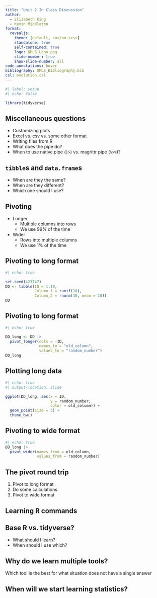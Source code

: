 ```yaml
---
title: "Unit 2 In Class Discussion"
author:
  - Elizabeth King
  - Kevin Middleton
format:
  revealjs:
    theme: [default, custom.scss]
    standalone: true
    self-contained: true
    logo: QMLS_Logo.png
    slide-number: true
    show-slide-number: all
code-annotations: hover
bibliography: QMLS_Bibliography.bib
csl: evolution.csl
---
```


```r
#| label: setup
#| echo: false

library(tidyverse)

```

## Miscellaneous questions

- Customizing plots
- Excel vs. csv vs. some other format
- Writing files from R
- What does the pipe do?
- When to use native pipe (`|>`) vs. magrittr pipe (`%>%`)?


## `tibble`s and `data.frame`s

- When are they the same?
- When are they different?
- Which one should I use?


## Pivoting

- Longer
    - Multiple columns into rows
    - We use 99% of the time
- Wider
    - Rows into multiple columns
    - We use 1% of the time


## Pivoting to long format

```r
#| echo: true

set.seed(423747)
DD <- tibble(ID = 1:10,
             Column_1 = runif(10),
             Column_2 = rnorm(10, mean = 10))
DD
```


## Pivoting to long format

```r
#| echo: true

DD_long <- DD |> 
  pivot_longer(cols = -ID,
               names_to = "old_column",
               values_to = "random_number")
DD_long
```


## Plotting long data

```r
#| echo: true
#| output-location: slide

ggplot(DD_long, aes(x = ID,
                    y = random_number,
                    color = old_column)) +
  geom_point(size = 3) +
  theme_bw()
```


## Pivoting to wide format

```r
#| echo: true
DD_long |> 
  pivot_wider(names_from = old_column,
              values_from = random_number)
```


## The pivot round trip

1. Pivot to long format
2. Do some calculations
3. Pivot to wide format


## Learning R commands


## Base R vs. tidyverse?

- What should I learn?
- When should I use which?


## Why do we learn multiple tools?

Which tool is the best for what situation does not have a single answer


## When will we start learning statistics?

